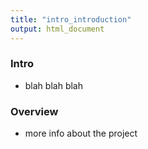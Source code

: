 ```yaml
---
title: "intro_introduction"
output: html_document
---
```


<h3 id="introduction_intro">Intro</h3>
- blah blah blah

<h3 id="introduction_overview">Overview</h3>
- more info about the project